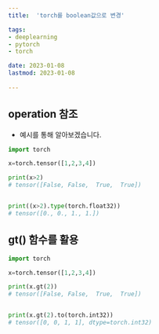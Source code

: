 ```yaml
---
title:  'torch를 boolean값으로 변경'

tags:
- deeplearning
- pytorch
- torch

date: 2023-01-08
lastmod: 2023-01-08
 
---
```


## operation 참조

- 예시를 통해 알아보겠습니다.

```python
import torch

x=torch.tensor([1,2,3,4])

print(x>2)
# tensor([False, False,  True,  True])


print((x>2).type(torch.float32))
# tensor([0., 0., 1., 1.])
```

## gt() 함수를 활용

```python
import torch

x=torch.tensor([1,2,3,4])

print(x.gt(2))
# tensor([False, False,  True,  True])


print(x.gt(2).to(torch.int32))
# tensor([0, 0, 1, 1], dtype=torch.int32)
```